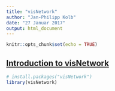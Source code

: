 ```yaml
---
title: "visNetwork"
author: "Jan-Philipp Kolb"
date: "27 Januar 2017"
output: html_document
---
```


```r
knitr::opts_chunk$set(echo = TRUE)
```

## [Introduction to visNetwork](https://cran.r-project.org/web/packages/visNetwork/vignettes/Introduction-to-visNetwork.html)

```r
# install.packages("visNetwork")
library(visNetwork)
```

